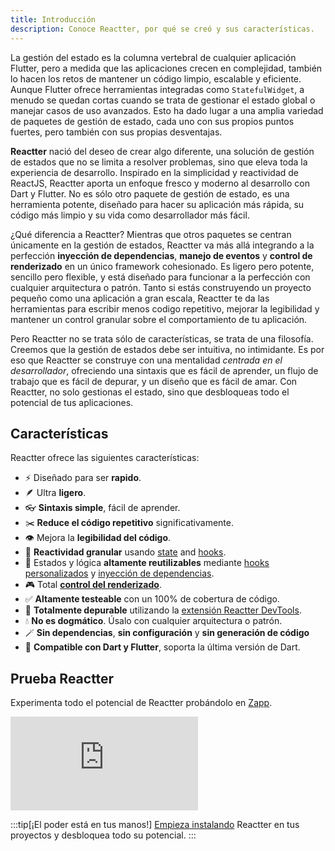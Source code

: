 ```yaml
---
title: Introducción
description: Conoce Reactter, por qué se creó y sus características.
---
```



La gestión del estado es la columna vertebral de cualquier aplicación Flutter, pero a medida que las aplicaciones crecen en complejidad, también lo hacen los retos de mantener un código limpio, escalable y eficiente.
Aunque Flutter ofrece herramientas integradas como <HT>`StatefulWidget`</HT>, a menudo se quedan cortas cuando se trata de gestionar el estado global o manejar casos de uso avanzados.
Esto ha dado lugar a una amplia variedad de paquetes de gestión de estado, cada uno con sus propios puntos fuertes, pero también con sus propias desventajas.

**Reactter** nació del deseo de crear algo diferente, una solución de gestión de estados que no se limita a resolver problemas, sino que eleva toda la experiencia de desarrollo.
Inspirado en la simplicidad y reactividad de ReactJS, Reactter aporta un enfoque fresco y moderno al desarrollo con Dart y Flutter.
No es sólo otro paquete de gestión de estado, es una herramienta potente, diseñado para hacer su aplicación más rápida, su código más limpio y su vida como desarrollador más fácil.

¿Qué diferencia a Reactter? Mientras que otros paquetes se centran únicamente en la gestión de estados, Reactter va más allá integrando a la perfección **inyección de dependencias**, **manejo de eventos** y **control de renderizado** en un único framework cohesionado.
Es ligero pero potente, sencillo pero flexible, y está diseñado para funcionar a la perfección con cualquier arquitectura o patrón.
Tanto si estás construyendo un proyecto pequeño como una aplicación a gran escala, Reactter te da las herramientas para escribir menos codigo repetitivo, mejorar la legibilidad y mantener un control granular sobre el comportamiento de tu aplicación.

Pero Reactter no se trata sólo de características, se trata de una filosofía.
Creemos que la gestión de estados debe ser intuitiva, no intimidante.
Es por eso que Reactter se construye con una mentalidad *centrada en el desarrollador*, ofreciendo una sintaxis que es fácil de aprender, un flujo de trabajo que es fácil de depurar, y un diseño que es fácil de amar.
Con Reactter, no solo gestionas el estado, sino que desbloqueas todo el potencial de tus aplicaciones.

## Características

Reactter ofrece las siguientes características:

- ⚡️ Diseñado para ser **rapido**.
- 🪶 Ultra **ligero**.
- 👓 **Sintaxis simple**, fácil de aprender.
- ✂️ **Reduce el código repetitivo** significativamente.
- 👁️ Mejora la **legibilidad del código**.
- 🚀 **Reactividad granular** usando [state](/reactter/es/core_concepts/state_management/#state) and [hooks](/reactter/es/core_concepts/hooks).
- 🧩 Estados y lógica **altamente reutilizables** mediante [hooks personalizados](/reactter/core_concepts/hooks/#custom-hook) y [inyección de dependencias](/reactter/core_concepts/dependency_injection/).
- 🎮 Total **[control del renderizado](/reactter/es/core_concepts/rendering_control)**.
- ✅ **Altamente testeable** con un 100% de cobertura de código.
- 🐞 **Totalmente depurable** utilizando la [extensión Reactter DevTools](/reactter/es/devtools_extension).
- 💧 **No es dogmático**. Úsalo con cualquier arquitectura o patrón.
- 🪄 **Sin dependencias**, **sin configuración** y **sin generación de código**
- 💙 **Compatible con Dart y Flutter**, soporta la última versión de Dart.

## Prueba Reactter

Experimenta todo el potencial de Reactter probándolo en <a href="https://zapp.run/pub/flutter_reactter" target="_blank">Zapp</a>.

<iframe src="https://zapp.run/edit/zb1u606l7b1u7?theme=dark&lazy=false&file=lib/examples/1_counter/counter_page.dart" class="w-full !h-[600px]" style="border: 0; overflow: hidden;"></iframe>

:::tip[¡El poder está en tus manos!]
  [Empieza instalando](/reactter/es/getting_started) Reactter en tus proyectos y desbloquea todo su potencial.
:::